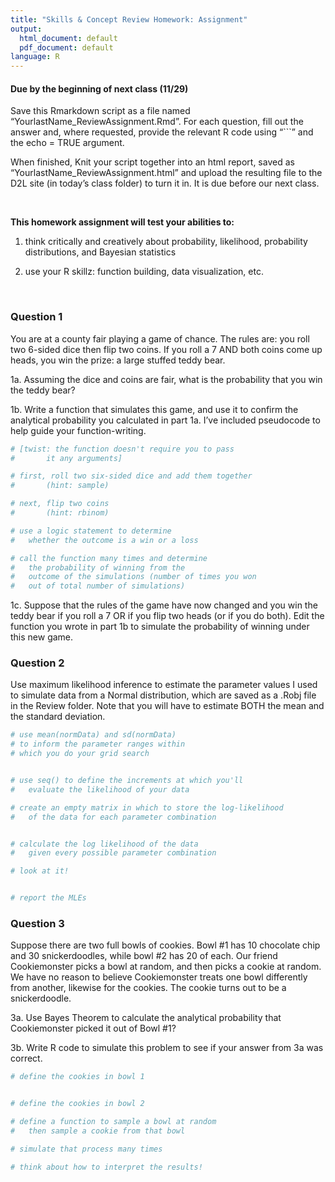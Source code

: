 ```yaml
---
title: "Skills & Concept Review Homework: Assignment"
output:
  html_document: default
  pdf_document: default
language: R
---
```


<!-- To render the assignment in Rmarkdown, enter the command below in the R console -->
<!-- rmarkdown::render("Review_Assignment.Rmd") -->

#### Due by the beginning of next class (11/29)

Save this Rmarkdown script as a file named “YourlastName_ReviewAssignment.Rmd”. 
For each question, fill out the answer and, where requested, 
provide the relevant R code using "```" and the echo = TRUE argument.

When finished, Knit your script together into an html report, 
saved as “YourlastName_ReviewAssignment.html” and upload the 
resulting file to the D2L site (in today’s class folder) to turn it in. 
It is due before our next class.

\

**This homework assignment will test your abilities to:**

1. think critically and creatively about probability, likelihood, probability distributions, and Bayesian statistics

2. use your R skillz: function building, data visualization, etc.

\

### Question 1

You are at a county fair playing a game of chance. 
The rules are: you roll two 6-sided dice then flip two coins.
If you roll a 7 AND both coins come up heads, you win the prize: 
a large stuffed teddy bear.

1a. Assuming the dice and coins are fair, 
what is the probability that you win the teddy bear?



1b. Write a function that simulates this game, and use it to confirm 
the analytical probability you calculated in part 1a. I've included 
pseudocode to help guide your function-writing.



```r

# [twist: the function doesn't require you to pass
#		it any arguments]

# first, roll two six-sided dice and add them together
#		(hint: sample)

# next, flip two coins
#		(hint: rbinom)

# use a logic statement to determine 
#	whether the outcome is a win or a loss

# call the function many times and determine  
#	the probability of winning from the 
#	outcome of the simulations (number of times you won
#	out of total number of simulations)

```

1c. Suppose that the rules of the game have now changed 
and you win the teddy bear if you roll a 7 OR if you flip 
two heads (or if you do both).  Edit the function you wrote in part 1b to 
simulate the probability of winning under this new game.


### Question 2

Use maximum likelihood inference to estimate the parameter values 
I used to simulate data from a Normal distribution, 
which are saved as a .Robj file in the Review folder.
Note that you will have to estimate BOTH the mean and the 
standard deviation.

```r

# use mean(normData) and sd(normData)
# to inform the parameter ranges within 
# which you do your grid search


# use seq() to define the increments at which you'll 
#	evaluate the likelihood of your data

# create an empty matrix in which to store the log-likelihood
#	of the data for each parameter combination


# calculate the log likelihood of the data 
#	given every possible parameter combination

# look at it!


# report the MLEs

```

### Question 3

Suppose there are two full bowls of cookies. 
Bowl #1 has 10 chocolate chip and 30 snickerdoodles, 
while bowl #2 has 20 of each. 
Our friend Cookiemonster picks a bowl at random, and then picks a cookie at random. 
We have no reason to believe Cookiemonster treats one bowl differently from another, 
likewise for the cookies. 
The cookie turns out to be a snickerdoodle.

 
3a. Use Bayes Theorem to calculate the analytical probability that 
Cookiemonster picked it out of Bowl #1?




3b. Write R code to simulate this problem to see 
if your answer from 3a was correct.


```r
# define the cookies in bowl 1


# define the cookies in bowl 2

# define a function to sample a bowl at random
#	then sample a cookie from that bowl

# simulate that process many times

# think about how to interpret the results!

```

